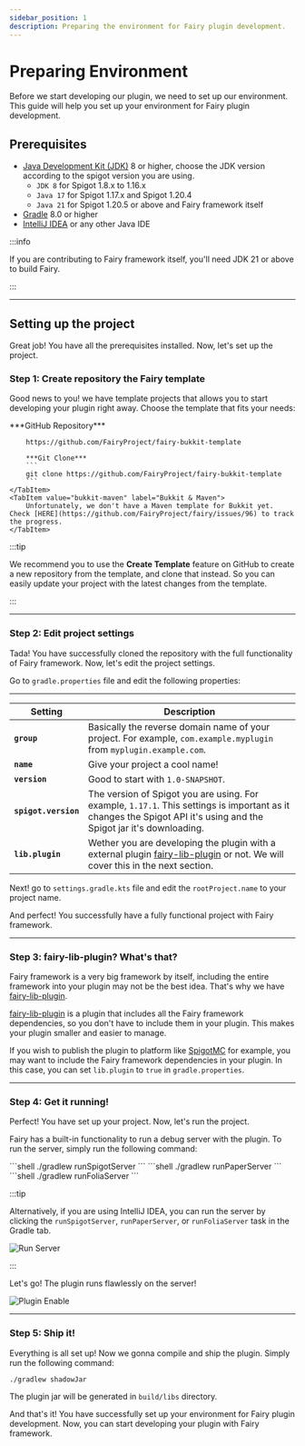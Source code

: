 ```yaml
---
sidebar_position: 1
description: Preparing the environment for Fairy plugin development.
---
```



# Preparing Environment

Before we start developing our plugin, we need to set up our environment. This guide will help you set up your environment for Fairy plugin development.

## Prerequisites
- [Java Development Kit (JDK)](https://www.oracle.com/java/technologies/javase-jdk11-downloads.html) 8 or higher, choose the JDK version according to the spigot version you are using.
    - `JDK 8` for Spigot 1.8.x to 1.16.x
    - `Java 17` for Spigot 1.17.x and Spigot 1.20.4
    - `Java 21` for Spigot 1.20.5 or above and Fairy framework itself
- [Gradle](https://gradle.org/install/) 8.0 or higher
- [IntelliJ IDEA](https://www.jetbrains.com/idea/download/) or any other Java IDE

:::info

If you are contributing to Fairy framework itself, you'll need JDK 21 or above to build Fairy.

:::

---
## Setting up the project

Great job! You have all the prerequisites installed. Now, let's set up the project.

### Step 1: Create repository the Fairy template

Good news to you! we have template projects that allows you to start developing your plugin right away. Choose the template that fits your needs:

<Tabs>
    <TabItem value="bukkit-gradle" label="Bukkit & Gradle" default>
        ***GitHub Repository***

        https://github.com/FairyProject/fairy-bukkit-template

        ***Git Clone***
        ```
        git clone https://github.com/FairyProject/fairy-bukkit-template
        ```
    </TabItem>
    <TabItem value="bukkit-maven" label="Bukkit & Maven">
        Unfortunately, we don't have a Maven template for Bukkit yet. Check [HERE](https://github.com/FairyProject/fairy/issues/96) to track the progress.
    </TabItem>
</Tabs>

:::tip

We recommend you to use the **Create Template** feature on GitHub to create a new repository from the template, and clone that instead.
So you can easily update your project with the latest changes from the template.

:::

---
### Step 2: Edit project settings

Tada! You have successfully cloned the repository with the full functionality of Fairy framework. Now, let's edit the project settings.

Go to `gradle.properties` file and edit the following properties:

-------------------------
| Setting              | Description                                                                                                                                                                      |
|----------------------|----------------------------------------------------------------------------------------------------------------------------------------------------------------------------------|
| **`group`**          | Basically the reverse domain name of your project. For example, `com.example.myplugin` from `myplugin.example.com`.                                                              |
| **`name`**           | Give your project a cool name!                                                                                                                                                   |
| **`version`**        | Good to start with `1.0-SNAPSHOT`.                                                                                                                                               |
| **`spigot.version`** | The version of Spigot you are using. For example, `1.17.1`. This settings is important as it changes the Spigot API it's using and the Spigot jar it's downloading.              |
| **`lib.plugin`**     | Wether you are developing the plugin with a external plugin [fairy-lib-plugin](https://github.com/FairyProject/fairy-lib-plugin) or not. We will cover this in the next section. |

Next! go to `settings.gradle.kts` file and edit the `rootProject.name` to your project name.

And perfect! You successfully have a fully functional project with Fairy framework.

---
### Step 3: fairy-lib-plugin? What's that?

Fairy framework is a very big framework by itself, including the entire framework into your plugin may not be the best idea. That's why we have [fairy-lib-plugin](https://github.com/FairyProject/fairy-lib-plugin).

[fairy-lib-plugin](https://github.com/FairyProject/fairy-lib-plugin) is a plugin that includes all the Fairy framework dependencies, so you don't have to include them in your plugin. This makes your plugin smaller and easier to manage.

If you wish to publish the plugin to platform like [SpigotMC](https://www.spigotmc.org/) for example, you may want to include the Fairy framework dependencies in your plugin. In this case, you can set `lib.plugin` to `true` in `gradle.properties`.

---
### Step 4: Get it running!

Perfect! You have set up your project. Now, let's run the project.

Fairy has a built-in functionality to run a debug server with the plugin. To run the server, simply run the following command:

<Tabs>
    <TabItem value="spigot" label="Spigot">
        ```shell
        ./gradlew runSpigotServer
        ```
    </TabItem>
    <TabItem value="paper" label="Paper">
        ```shell
        ./gradlew runPaperServer
        ```
    </TabItem>
    <TabItem value="folia" label="Folia">
        ```shell
        ./gradlew runFoliaServer
        ```
    </TabItem>
</Tabs>

:::tip

Alternatively, if you are using IntelliJ IDEA, you can run the server by clicking the `runSpigotServer`, `runPaperServer`, or `runFoliaServer` task in the Gradle tab.

![Run Server](img/runserver.png)

:::

Let's go! The plugin runs flawlessly on the server!

![Plugin Enable](img/plugin-enable.png)

---
### Step 5: Ship it!

Everything is all set up! Now we gonna compile and ship the plugin. Simply run the following command:

```shell
./gradlew shadowJar
```

The plugin jar will be generated in `build/libs` directory.

And that's it! You have successfully set up your environment for Fairy plugin development. Now, you can start developing your plugin with Fairy framework.

